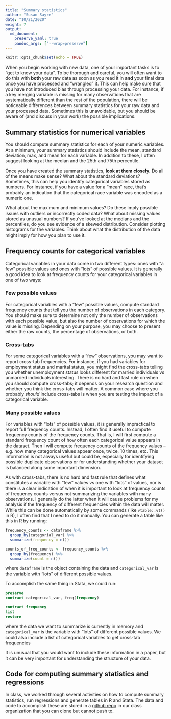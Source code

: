 ```yaml
---
title: "Summary statistics"
author: "Susan Sayre"
date: "10/21/2020"
weight: 7
output: 
  md_document:
    preserve_yaml: true
    pandoc_args: ["--wrap=preserve"]
---
```

```r
knitr::opts_chunk$set(echo = TRUE)
```

When you begin working with new data, one of your important tasks is to "get to know your data". To be thorough and careful, you will often want to do this with **both** your raw data as soon as you read it in **and** your final data once you have processed and "wrangled" it. This can help make sure that you have not introduced bias through processing your data. For instance, if a key merging variable is missing for many observations that are systematically different than the rest of the population, there will be noticeable differences between summary statistics for your raw data and your processed data. Sometimes this is unavoidable, but you should be aware of (and discuss in your work) the possible implications.

## Summary statistics for numerical variables

You should compute summary statistics for each of your numeric variables. At a minimum, your summary statistics should include the mean, standard deviation, max, and mean for each variable. In addition to these, I often suggest looking at the median and the 25th and 75th percentile.

Once you have created the summary statistics, **look at them closely.** Do all of the means make sense? What about the standard deviations? Sometimes, this can help you identify categorical variables stored as numbers. For instance, if you have a value for a "mean" race, that's probably an indication that the categorical race variable was encoded as a numeric one. 

What about the maximum and minimum values? Do these imply possible issues with outliers or incorrectly coded data? What about missing values stored as unusual numbers? If you've looked at the medians and the percentiles, do you see evidence of a skewed distribution. Consider plotting histograms for the variables. Think about what the distribution of the data might imply for how you plan to use it.

## Frequency counts for categorical variables

Categorical variables in your data come in two different types: ones with "a few" possible values and ones with "lots" of possible values. It is generally a good idea to look at frequency counts for your categorical variables in one of two ways:

### Few possible values
For categorical variables with a "few" possible values, compute standard frequency counts that tell you the number of observations in each category. You should make sure to determine not only the number of observations with each possible value, but also the number of observations for which the value is missing. Depending on your purpose, you may choose to present either the raw counts, the percentage of observations, or both.

### Cross-tabs
For some categorical variables with a "few" observations, you may want to report cross-tab frequencies. For instance, if you had variables for employment status and marital status, you might find the cross-tabs telling you whether unemployment status looks different for married individuals vs unmarried individuals interesting. There is no hard and fast rule on when you should compute cross-tabs; it depends on your research question and whether you think the cross-tabs will matter. A common case where you probably *should* include cross-tabs is when you are testing the impact of a categorical variable.

### Many possible values
For variables with "lots" of possible values, it is generally impractical to report full frequency counts. Instead, I often find it useful to compute frequency counts of the frequency counts. That is, I will first compute a standard frequency count of how often each categorical value appears in the dataset. Then I will compute frequency counts of the frequency values -- e.g. how many categorical values appear once, twice, 10 times, etc. This information is not always useful but could be, especially for identifying possible duplicate observations or for understanding whether your dataset is balanced along some important dimension.

As with cross-tabs, there is no hard and fast rule that defines what constitutes a variable with "few" values vs one with "lots" of values, nor is there is a clear indication of when it is important to look at frequency counts of frequency counts versus not summarizing the variables with many observations. I generally do the latter when it will cause problems for my analysis if the frequency of different frequencies within the data will matter. While this can be done automatically by some commands (like `vtable::vt()` in R), I often find that I need to do it manually. You can generate a table like this in R by running:

```r

frequency_counts <- dataframe %>% 
  group_by(categorial_var) %>% 
  summarize(frequency = n())

counts_of_freq_counts <- frequency_counts %>% 
  group_by(frequency) %>% 
  summarize(count = n())

```

where `dataframe` is the object containing the data and `categorical_var` is the variable with "lots" of different possible values. 

To accomplish the same thing in Stata, we could run:

```stata
preserve
contract categorical_var, freq(frequency)

contract frequency
list
restore
```

where the data we want to summarize is currently in memory and `categorical_var` is the variable with "lots" of different possible values. We could also include a list of categorical variables to get cross-tab frequencies

It is unusual that you would want to include these information in a paper, but it can be very important for understanding the structure of your data.

## Code for computing summary statistics and regressions

In class, we worked through several activities on how to compute summary statistics, run regressions and generate tables in R and Stata. The data and code to accomplish these are stored in a [github repo](https://github.com/eco280/summary-stats-regression) in our class organization that you can clone but cannot push to. 